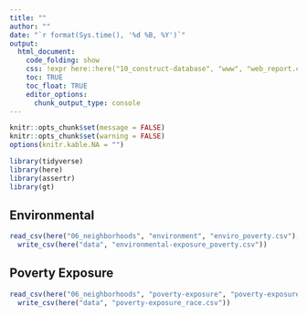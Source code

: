 ```yaml
---
title: ""
author: ""
date: "`r format(Sys.time(), '%d %B, %Y')`"
output:
  html_document:
    code_folding: show
    css: !expr here::here("10_construct-database", "www", "web_report.css")
    toc: TRUE
    toc_float: TRUE
    editor_options: 
      chunk_output_type: console
---
```


<style>
@import url('https://fonts.googleapis.com/css?family=Lato&display=swap');
</style>

<link rel="stylesheet" href="//fonts.googleapis.com/css?family=Lato" />

```r
knitr::opts_chunk$set(message = FALSE)
knitr::opts_chunk$set(warning = FALSE)
options(knitr.kable.NA = "")

```

```r
library(tidyverse)
library(here)
library(assertr)
library(gt)

```

## Environmental 

```r
read_csv(here("06_neighborhoods", "environment", "enviro_poverty.csv"), guess_max = 5000) %>%
  write_csv(here("data", "environmental-exposure_poverty.csv"))

```


## Poverty Exposure

```r
read_csv(here("06_neighborhoods", "poverty-exposure", "poverty-exposure_race-ethnicity.csv"), guess_max = 5000) %>%
  write_csv(here("data", "poverty-exposure_race.csv"))

```




